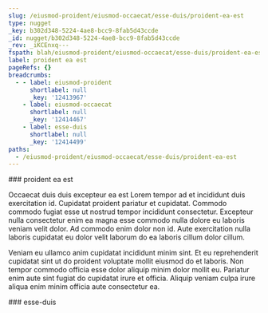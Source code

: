 ```yaml
---
slug: /eiusmod-proident/eiusmod-occaecat/esse-duis/proident-ea-est
type: nugget
_key: b302d348-5224-4ae8-bcc9-8fab5d43ccde
_id: nugget/b302d348-5224-4ae8-bcc9-8fab5d43ccde
_rev: _iKCEnxq---
fspath: blah/eiusmod-proident/eiusmod-occaecat/esse-duis/proident-ea-est.md
label: proident ea est
pageRefs: {}
breadcrumbs:
  - - label: eiusmod-proident
      shortlabel: null
      _key: '12413967'
    - label: eiusmod-occaecat
      shortlabel: null
      _key: '12414467'
    - label: esse-duis
      shortlabel: null
      _key: '12414499'
paths:
  - /eiusmod-proident/eiusmod-occaecat/esse-duis/proident-ea-est
---
```


<NuggetArea>
<Nugget slug="/eiusmod-proident/eiusmod-occaecat/esse-duis/proident-ea-est" type="nugget" _key="b302d348-5224-4ae8-bcc9-8fab5d43ccde" _id="nugget/b302d348-5224-4ae8-bcc9-8fab5d43ccde" _rev="_iKCEnxq---" fspath="blah/eiusmod-proident/eiusmod-occaecat/esse-duis/proident-ea-est.md" label="proident ea est" paths="/eiusmod-proident/eiusmod-occaecat/esse-duis/proident-ea-est">
<NuggetBody>
### proident ea est

Occaecat duis duis excepteur ea est Lorem tempor ad et incididunt duis exercitation id. Cupidatat proident pariatur et cupidatat. Commodo commodo fugiat esse ut nostrud tempor incididunt consectetur. Excepteur nulla consectetur enim ea magna esse commodo nulla dolore eu laboris veniam velit dolor. Ad commodo enim dolor non id. Aute exercitation nulla laboris cupidatat eu dolor velit laborum do ea laboris cillum dolor cillum.

Veniam eu ullamco anim cupidatat incididunt minim sint. Et eu reprehenderit cupidatat sint ut do proident voluptate mollit eiusmod do et laboris. Non tempor commodo officia esse dolor aliquip minim dolor mollit eu. Pariatur enim aute sint fugiat do cupidatat irure et officia. Aliquip veniam culpa irure aliqua enim minim officia aute consectetur ea.

</NuggetBody>
<Breadcrumbs>
<Crumbs>
<Crumb _key="12413967" label="eiusmod-proident" /><Crumb _key="12414467" label="eiusmod-occaecat" /><Crumb _key="12414499" label="esse-duis" />
</Crumbs>
</Breadcrumbs>
</Nugget>

<NuggetsInbound>
</NuggetsInbound>
<NuggetsOutbound>
</NuggetsOutbound>
</NuggetArea>
<PassagesInbound>
<Passage direction="inbound" type="passage" _key="12414499" _id="passage/12414499" _rev="_iKCEnxi--B" label="esse-duis" passage="esse-duis" fspath="blah/eiusmod-proident/eiusmod-occaecat/esse-duis" paths="/eiusmod-proident/eiusmod-occaecat/esse-duis" slug="/eiusmod-proident/eiusmod-occaecat/esse-duis">
<NuggetBody>
### esse-duis

</NuggetBody>
<Breadcrumbs>
<Crumbs>
<Crumb _key="12413967" label="eiusmod-proident" /><Crumb _key="12414467" label="eiusmod-occaecat" />
</Crumbs>
</Breadcrumbs>
</Passage>

</PassagesInbound>
<PassagesOutbound>
</PassagesOutbound>